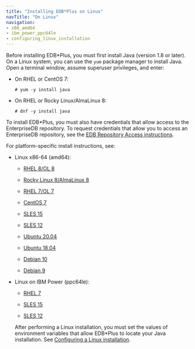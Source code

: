 ```yaml
---
title: "Installing EDB*Plus on Linux"
navTitle: "On Linux"
navigation:
- x86_amd64
- ibm_power_ppc64le
- configuring_linux_installation
---
```


Before installing EDB\*Plus, you must first install Java (version 1.8 or later). On a Linux system, you can use the `yum` package manager to install Java. Open a terminal window, assume superuser privileges, and enter:

-   On RHEL or CentOS 7:

    ```text
    # yum -y install java
    ```

-   On RHEL or Rocky Linux/AlmaLinux 8:

    ```text
    # dnf -y install java
    ```

To install EDB\*Plus, you must also have credentials that allow access to the EnterpriseDB repository. To request credentials that allow you to access an EnterpriseDB repository, see the [EDB Repository Access instructions](https://www.enterprisedb.com/repository-access-request).

For platform-specific install instructions, see:

- Linux x86-64 (amd64):
  - [RHEL 8/OL 8](x86_amd64/01_edbplus_rhel8_x86)

  - [Rocky Linux 8/AlmaLinux 8](x86_amd64/02_edbplus_other_linux8_x86)
  - [RHEL 7/OL 7](x86_amd64/03__rhel7_x86)
  - [CentOS 7](x86_amd64/04_edbplus_centos7_x86)
  - [SLES 15](x86_amd64/05_edbplus_sles15_x86)
  - [SLES 12](x86_amd64/06_edbplus_sles12_x86)
  - [Ubuntu 20.04](x86_amd64/07_edbplus_ubuntu20_x86)
  - [Ubuntu 18.04](x86_amd64/07a_edbplus_ubuntu18_x86)
  - [Debian 10](x86_amd64/08_edbplus_deb10_x86)
  - [Debian 9](x86_amd64/08a_edbplus_deb9_x86)

- Linux on IBM Power (ppc64le):
  - [RHEL 7](ibm_power_ppc64le/10_edbplus_rhel7_ppcle)

  - [SLES 15](ibm_power_ppc64le/11_edbplus_sles15_ppcle)
  - [SLES 12](ibm_power_ppc64le/12_edbplus_sles12_ppcle)

  After performing a Linux installation, you must set the values of environment variables that allow EDB\*Plus to locate your Java installation. See [Configuring a Linux installation](configuring_linux_installation.mdx).
